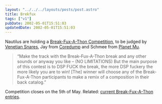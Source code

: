 ```yaml
---
layout: "../../../layouts/posts/post.astro"
title: Brekfux
tags: ["v1"]
pubDate: 2002-05-01T15:51:03
updatedDate: 2002-05-01T15:51:03
---
```


Nautilus are holding a [Break-Fux-A-Thon Competition][1], to be judged by [Venetian Snares][2], Jay from [Coredump][3] and Schmee from [Planet Mu][4].

> &#8220;Make the track with the Break-Fux-A-Thon break and any other sounds or anyway you like &#8211; (NO LIMITATIONS) But the main purpose of this contest is to DSP FUCK the break, the more DSP fuckery the more likely you are to win! [The] winner will choose any of the Break-Fux-A-Thon participants to make a remix of a composition in their back catalog.&#8221;

Competition closes on the 5th of May. Related: [current Break-Fux-A-Thon entries][5].

[1]: http://www.nautilis.net/Break-Fux-A-Thon/ "The Nautilus Break-Fux-A-Thon Competition: Fuck a break. Win shit."
[2]: http://www.planet-mu.com/artist21.html "Venetian Snares on Planet Mu"
[3]: http://www.coredumprecords.net/ "Coredump Records"
[4]: http://www.planet-mu.com/ "Planet Mu"
[5]: http://www.nautilus.net/Break-Fux-A-Thon/entries.jsp "Entries submitted so far"

